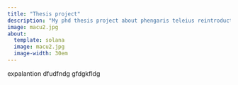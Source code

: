 ```yaml
---
title: "Thesis project"
description: "My phd thesis project about phengaris teleius reintroduction."
image: macu2.jpg
about:
  template: solana
  image: macu2.jpg
  image-width: 30em
---
```


expalantion dfudfndg gfdgkfldg
